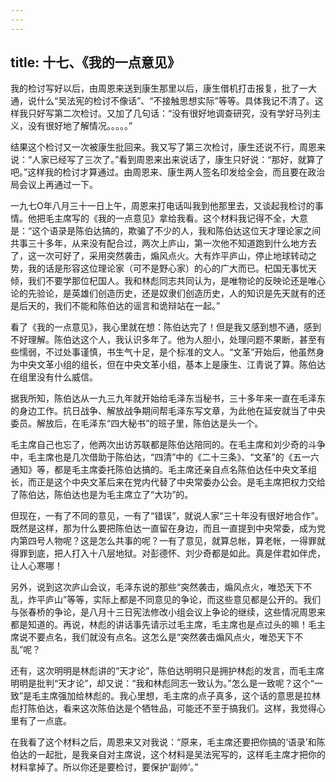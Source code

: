```yaml
---
---
---
```

title: 十七、《我的一点意见》
---



我的检讨写好以后，由周恩来送到康生那里以后，康生借机打击报复，批了一大通，说什么“吴法宪的检讨不像话”、“不接触思想实际”等等。具体我记不清了。这样我只好写第二次检讨。又加了几句话：“没有很好地调查研究，没有学好马列主义，没有很好地了解情况。。。。。”

结果这个检讨又一次被康生批回来。我又写了第三次检讨，康生还说不行，周恩来说：“人家已经写了三次了。”看到周恩来出来说话了，康生只好说：“那好，就算了吧。”这样我的检讨才算通过。由周恩来、康生两人签名印发给全会，而且要在政治局会议上再通过一下。

一九七O年八月三十一日上午，周恩来打电话叫我到他那里去，又谈起我检讨的事情。他把毛主席写的《我的一点意见》拿给我看。这个材料我记得不全，大意是：“这个语录是陈伯达搞的，欺骗了不少的人，我和陈伯达这位天才理论家之间共事三十多年，从来没有配合过，两次上庐山，第一次他不知道跑到什么地方去了，这一次可好了，采用突然袭击，煽风点火。大有炸平庐山，停止地球转动之势，我的话是形容这位理论家（可不是野心家）的心的广大而已。杞国无事忧天倾，我们不要学那位杞国人。我和林彪同志共同认为，是唯物论的反映论还是唯心论的先验论，是英雄们创造历史，还是奴隶们创造历史，人的知识是先天就有的还是后天的，我们不能和陈伯达的谣言和诡辩站在一起。”

看了《我的一点意见》，我心里就在想：陈伯达完了！但是我又感到想不通，感到不好理解。陈伯达这个人，我认识多年了。他为人胆小，处理问题不果断，甚至有些懦弱，不过处事谨慎，书生气十足，是个标准的文人。“文革”开始后，他虽然身为中央文革小组的组长，但在中央文革小组，基本上是康生、江青说了算。陈伯达在组里没有什么威信。

据我所知，陈伯达从一九三九年就开始给毛泽东当秘书，三十多年来一直在毛泽东的身边工作。抗日战争、解放战争期间帮毛泽东写文章，为此他在延安就当了中央委员。解放后，在毛泽东“四大秘书”的班子里，陈伯达是头一个。

毛主席自己也忘了，他两次出访苏联都是陈伯达陪同的。在毛主席和刘少奇的斗争中，毛主席也是几次借助于陈伯达，“四清”中的《二十三条》、“文革”的《五一六通知》等，都是毛主席委托陈伯达搞的。毛主席还亲自点名陈伯达任中央文革组长，而正是这个中央文革后来在党内代替了中央常委办公会。是毛主席把权力交给了陈伯达，陈伯达也是为毛主席立了“大功”的。

但现在，一有了不同的意见，一有了“错误”，就说人家“三十年没有很好地合作”。既然是这样，那为什么要把陈伯达一直留在身边，而且一直提到中央常委，成为党内第四号人物呢？这是怎么共事的呢？一有了意见，就算总帐，算老帐，一得罪就得罪到底，把人打入十八层地狱。对彭德怀、刘少奇都是如此。真是伴君如伴虎，让人心寒哪！

另外，说到这次庐山会议，毛泽东说的那些“突然袭击，煽风点火，唯恐天下不乱，炸平庐山”等等，实际上都是不同意见的争论，而这些意见都是公开的。我们与张春桥的争论，是八月十三日宪法修改小组会议上争论的继续，这些情况周恩来都是知道的。再说，林彪的讲话事先请示过毛主席，毛主席也是点过头的嘛！毛主席说不要点名，我们就没有点名。这怎么是“突然袭击煽风点火，唯恐天下不乱”呢？

还有，这次明明是林彪讲的“天才论”，陈伯达明明只是拥护林彪的发言，而毛主席明明是批判“天才论”，却又说：“我和林彪同志一致认为。”怎么是一致呢？这个“一致”是毛主席强加给林彪的。我心里想，毛主席的点子真多，这个话的意思是拉林彪打陈伯达，看来这次陈伯达是个牺牲品，可能还不至于搞我们。这样，我觉得心里有了一点底。

在我看了这个材料之后，周恩来又对我说：“原来，毛主席还要把你搞的‘语录’和陈伯达的一起批，是我亲自对主席说，这个材料是吴法宪写的，这样毛主席才把你的材料拿掉了。所以你还是要检讨，要保护‘副帅’。”